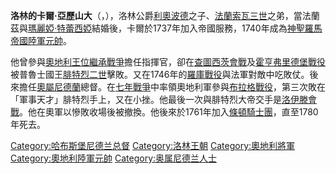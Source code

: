 {{Infobox royalty
| name       = 卡爾·亞歷山大親王
| image      = Charles Alexandre de Lorraine.jpg
| birth_date = {{birth date|1712|12|12}}
| death_date = {{death date and age|1780|7|4|1712|12|12}}
| succession = 奧屬尼德蘭總督
| reign      = 1744年－1780年
| house      = [[洛林王朝|洛林王朝]]
| father     = [[利奧波德_(洛林公爵)|洛林公爵利奧波德]]
| mother     = [[伊麗莎白·夏洛特_(奧爾良公主)|伊麗莎白·夏洛特]]
}}
'''洛林的卡爾·亞歷山大'''（{{lang-de|'''Karl Alexander von Lothringen'''}}，{{bd|1712年|12月12日|1780年|7月4日}}），洛林公爵[[利奧波德_(洛林公爵)|利奧波德]]之子、[[弗朗茨一世_(神聖羅馬帝國)|法蘭索瓦三世]]之弟，當法蘭茲與[[瑪麗婭·特蕾西婭|瑪麗婭·特蕾西婭]]結婚後，卡爾於1737年加入帝國服務，1740年成為[[神聖羅馬帝國陸軍元帥|神聖羅馬帝國陸軍元帥]]。

他曾參與[[奧地利王位繼承戰爭|奧地利王位繼承戰爭]]擔任指揮官，卻在[[查圖西茨會戰|查圖西茨會戰]]及[[霍亨弗里德堡戰役|霍亨弗里德堡戰役]]被普魯士國王[[腓特烈大帝|腓特烈二世]]擊敗。又在1746年的[[羅庫戰役|羅庫戰役]]與法軍對敵中吃敗仗。後來擔任[[奧屬尼德蘭|奧屬尼德蘭]]總督。在[[七年戰爭|七年戰爭]]中率領奧地利軍參與[[布拉格戰役|布拉格戰役]]，第三次敗在「軍事天才」腓特烈手上，又在{{link-en|布雷斯勞戰役 (1757年)|Battle of Breslau (1757)|布雷斯勞戰役}}小挫。他最後一次與腓特烈大帝交手是[[洛伊滕會戰|洛伊滕會戰]]。他在奧軍以慘敗收場後被撤換。他後來於1761年加入[[條頓騎士團|條頓騎士團]]，直至1780年死去。

{{歐洲人物小作品}}
{{神聖羅馬帝國帝國陸軍元帥 (1705年－1745年)}}

{{Authority control}}
{{DEFAULTSORT:Karl Alexander}}
[[Category:哈布斯堡尼德兰总督|Category:哈布斯堡尼德兰总督]]
[[Category:洛林王朝|Category:洛林王朝]]
[[Category:奧地利將軍|Category:奧地利將軍]]
[[Category:奧地利陸軍元帥|Category:奧地利陸軍元帥]]
[[Category:奥属尼德兰人士|Category:奥属尼德兰人士]]